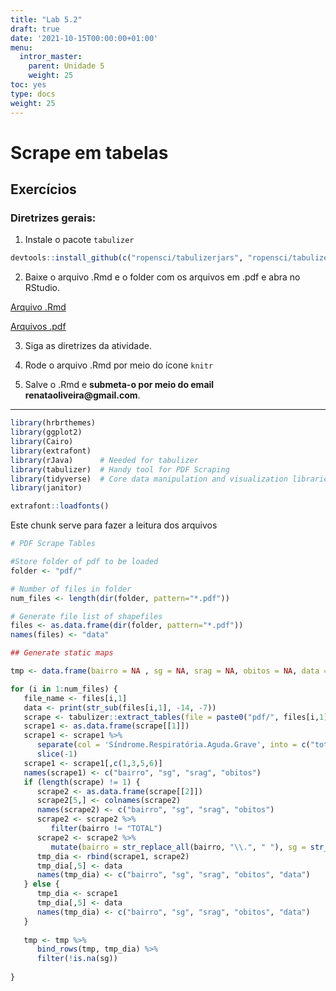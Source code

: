 ---
title: "Lab 5.2"
draft: true
date: '2021-10-15T00:00:00+01:00'
menu:
  intror_master:
    parent: Unidade 5
    weight: 25
toc: yes
type: docs
weight: 25
---

# Scrape em tabelas

## Exercícios

### **Diretrizes gerais:**

1. Instale o pacote `tabulizer`

```{r}
devtools::install_github(c("ropensci/tabulizerjars", "ropensci/tabulizer"))
```


2. Baixe o arquivo .Rmd e o folder com os arquivos em .pdf e abra no RStudio. 

[Arquivo .Rmd](https://www.dropbox.com/s/3eryvmh6fx7hszg/tabulizer.Rmd?dl=0)

[Arquivos .pdf](https://www.dropbox.com/sh/06oe1s96w2d4qhp/AABretq0u92RGeuPmekbbWXva?dl=0)

3. Siga as diretrizes da atividade. 

4. Rode o arquivo .Rmd por meio do ícone `knitr` 

5. Salve o .Rmd e **submeta-o por meio do email renataoliveira@gmail.com**. 

<hr></hr>

```{r eval=FALSE, message=FALSE, warning=FALSE, include=TRUE}
library(hrbrthemes)
library(ggplot2)
library(Cairo)
library(extrafont)
library(rJava)      # Needed for tabulizer
library(tabulizer)  # Handy tool for PDF Scraping
library(tidyverse)  # Core data manipulation and visualization libraries
library(janitor)

extrafont::loadfonts()
```

Este chunk serve para fazer a leitura dos arquivos

```{r eval=FALSE, message=FALSE, warning=FALSE, include=TRUE}
# PDF Scrape Tables

#Store folder of pdf to be loaded
folder <- "pdf/"

# Number of files in folder
num_files <- length(dir(folder, pattern="*.pdf"))

# Generate file list of shapefiles
files <- as.data.frame(dir(folder, pattern="*.pdf"))
names(files) <- "data"

## Generate static maps 

tmp <- data.frame(bairro = NA , sg = NA, srag = NA, obitos = NA, data = NA)

for (i in 1:num_files) {
   file_name <- files[i,1]
   data <- print(str_sub(files[i,1], -14, -7))
   scrape <- tabulizer::extract_tables(file = paste0("pdf/", files[i,1]), output = "data.frame", page = 2, guess = TRUE, method = "stream")
   scrape1 <- as.data.frame(scrape[[1]])
   scrape1 <- scrape1 %>% 
      separate(col = 'Síndrome.Respiratória.Aguda.Grave', into = c("total de casos", "óbitos"), sep = ' ') %>% 
      slice(-1)
   scrape1 <- scrape1[,c(1,3,5,6)] 
   names(scrape1) <- c("bairro", "sg", "srag", "obitos")
   if (length(scrape) != 1) {
      scrape2 <- as.data.frame(scrape[[2]])
      scrape2[5,] <- colnames(scrape2)
      names(scrape2) <- c("bairro", "sg", "srag", "obitos")
      scrape2 <- scrape2 %>% 
         filter(bairro != "TOTAL") 
      scrape2 <- scrape2 %>% 
         mutate(bairro = str_replace_all(bairro, "\\.", " "), sg = str_replace(sg, "X", ""), srag = str_replace(srag, "X", ""), obitos = str_replace(obitos, "X", ""))
      tmp_dia <- rbind(scrape1, scrape2)
      tmp_dia[,5] <- data
      names(tmp_dia) <- c("bairro", "sg", "srag", "obitos", "data")
   } else {
      tmp_dia <- scrape1
      tmp_dia[,5] <- data
      names(tmp_dia) <- c("bairro", "sg", "srag", "obitos", "data")
   }   
   
   tmp <- tmp %>% 
      bind_rows(tmp, tmp_dia) %>% 
      filter(!is.na(sg))
   
}

```
